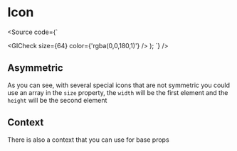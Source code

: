 

<Meta of={Stories} />

# Icon

<Canvas of={Stories.Base} />

<Source code={`

  <GICheck size={64} color={'rgba(0,0,180,1)'} />
);
`} />

<ArgTypes of={Stories.Base} />

## Asymmetric

As you can see, with several special icons that are not symmetric you could use
an array in the `size` property, the `width` will be the first element and the
`height` will be the second element

<Canvas of={Stories.Asymmetric} />

## Context

<Canvas of={Stories.Context} />

There is also a context that you can use for base props

```jsx
import { GICheck, IconContext } from "@devoinc/genesys-icons";

export const Example = () => (
  <IconContext.Provider value={{ size: 64, color: 'rgba(0,0,180,1)' }}>
    <GICheck size={64} color={'rgba(0,0,180,1)'} />
  </IconContext.Provider>
);
```

